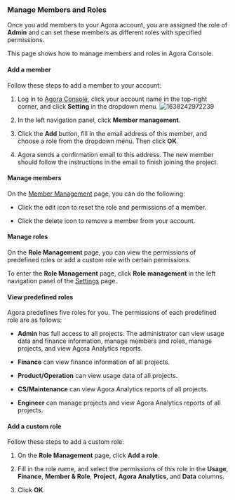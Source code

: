

### Manage Members and Roles

Once you add members to your Agora account, you are assigned the role of **Admin** and can set these members as different roles with specified permissions.

This page shows how to manage members and roles in Agora Console.

#### Add a member

Follow these steps to add a member to your account:

1.  Log in to [Agora Console](https://console.agora.io/), click your account name in the top-right corner, and click **Setting** in the dropdown menu.
    ![1638242972239](https://web-cdn.agora.io/docs-files/1638242972239)

2.  In the left navigation panel, click **Member management**.

3.  Click the **Add** button, fill in the email address of this member, and choose a role from the dropdown menu. Then click **OK**.

4.  Agora sends a confirmation email to this address. The new member should follow the instructions in the email to finish joining the project.

#### Manage members

On the [Member Management](https://console.agora.io/settings/member) page, you can do the following:

-   Click the edit icon to reset the role and permissions of a member.

-   Click the delete icon to remove a member from your account.

#### Manage roles

On the **Role Management** page, you can view the permissions of predefined roles or add a custom role with certain permissions.

To enter the **Role Management** page, click **Role management** in the left navigation panel of the [Settings](https://console.agora.io/settings) page.

#### View predefined roles

Agora predefines five roles for you. The permissions of each predefined role are as follows:

-   **Admin** has full access to all projects. The administrator can view usage data and finance information, manage members and roles, manage projects, and view Agora Analytics reports.

-   **Finance** can view finance information of all projects.

-   **Product/Operation** can view usage data of all projects.

-   **CS/Maintenance** can view Agora Analytics reports of all projects.

-   **Engineer** can manage projects and view Agora Analytics reports of all projects.

#### Add a custom role

Follow these steps to add a custom role:

1.  On the **Role Management** page, click **Add a role**.

2.  Fill in the role name, and select the permissions of this role in the **Usage**, **Finance**, **Member & Role**, **Project**, **Agora Analytics**, and **Data** columns.

3.  Click **OK**.
